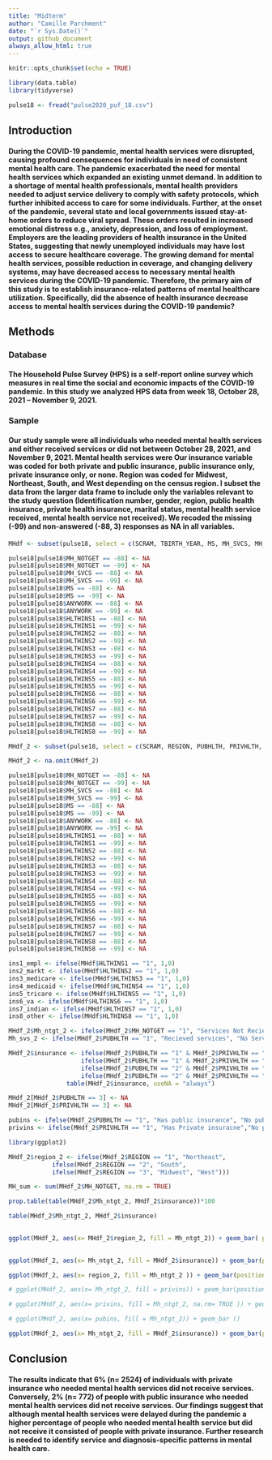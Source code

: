 ```yaml
---
title: "Midterm"
author: "Camille Parchment"
date: "`r Sys.Date()`"
output: github_document
always_allow_html: true
---
```


```r
knitr::opts_chunk$set(echo = TRUE)
```

```r
library(data.table)
library(tidyverse)
```

```r
pulse18 <- fread("pulse2020_puf_18.csv")

```

## Introduction 

#### During the COVID-19 pandemic, mental health services were disrupted, causing profound consequences for individuals in need of consistent mental health care. The pandemic exacerbated the need for mental health services which expanded an existing unmet demand. In addition to a shortage of mental health professionals, mental health providers needed to adjust service delivery to comply with safety protocols, which further inhibited access to care for some individuals. Further, at the onset of the pandemic, several state and local governments issued stay-at-home orders to reduce viral spread. These orders resulted in increased emotional distress e.g., anxiety, depression, and loss of employment. Employers are the leading providers of health insurance in the United States, suggesting that newly unemployed individuals may have lost access to secure healthcare coverage. The growing demand for mental health services, possible reduction in coverage, and changing delivery systems, may have decreased access to necessary mental health services during the COVID-19 pandemic. Therefore, the primary aim of this study is to establish insurance-related patterns of mental healthcare utilization. Specifically, did the absence of health insurance decrease access to mental health services during the COVID-19 pandemic? 

## Methods

### Database 

#### The Household Pulse Survey (HPS) is a self-report online survey which measures in real time the social and economic impacts of the COVID-19 pandemic. In this study we analyzed HPS data from week 18,  October 28, 2021 – November 9, 2021. 

### Sample

#### Our study sample were all individuals who needed mental health services and either received services or did not between October 28, 2021, and November 9, 2021.  Mental health services were   Our insurance variable was coded for both private and public insurance, public insurance only, private insurance only, or none. Region was coded for Midwest, Northeast, South, and West depending on the census region. I subset the data from the larger data frame to include only the variables relevant to the study question (Identification number, gender, region, public health insurance, private health insurance, marital status, mental health service received, mental health service not received). We recoded the missing (-99) and non-answered (-88, 3) responses as NA in all variables. 







```r
MHdf <- subset(pulse18, select = c(SCRAM, TBIRTH_YEAR, MS, MH_SVCS, MH_NOTGET, EGENDER, ANYWORK, HLTHINS1, HLTHINS2, HLTHINS3, HLTHINS4, HLTHINS5, HLTHINS6, HLTHINS7, HLTHINS8))
```

```r
pulse18[pulse18$MH_NOTGET == -88] <- NA
pulse18[pulse18$MH_NOTGET == -99] <- NA
pulse18[pulse18$MH_SVCS == -88] <- NA
pulse18[pulse18$MH_SVCS == -99] <- NA
pulse18[pulse18$MS == -88] <- NA
pulse18[pulse18$MS == -99] <- NA
pulse18[pulse18$ANYWORK == -88] <- NA
pulse18[pulse18$ANYWORK == -99] <- NA
pulse18[pulse18$HLTHINS1 == -88] <- NA
pulse18[pulse18$HLTHINS1 == -99] <- NA
pulse18[pulse18$HLTHINS2 == -88] <- NA
pulse18[pulse18$HLTHINS2 == -99] <- NA
pulse18[pulse18$HLTHINS3 == -88] <- NA
pulse18[pulse18$HLTHINS3 == -99] <- NA
pulse18[pulse18$HLTHINS4 == -88] <- NA
pulse18[pulse18$HLTHINS4 == -99] <- NA
pulse18[pulse18$HLTHINS5 == -88] <- NA
pulse18[pulse18$HLTHINS5 == -99] <- NA
pulse18[pulse18$HLTHINS6 == -88] <- NA
pulse18[pulse18$HLTHINS6 == -99] <- NA
pulse18[pulse18$HLTHINS7 == -88] <- NA
pulse18[pulse18$HLTHINS7 == -99] <- NA
pulse18[pulse18$HLTHINS8 == -88] <- NA
pulse18[pulse18$HLTHINS8 == -99] <- NA
```


```r
MHdf_2 <- subset(pulse18, select = c(SCRAM, REGION, PUBHLTH, PRIVHLTH, EST_ST, TBIRTH_YEAR, MS, MH_SVCS, MH_NOTGET, EGENDER, ANYWORK, HLTHINS1, HLTHINS2, HLTHINS3, HLTHINS4, HLTHINS5, HLTHINS6, HLTHINS7, HLTHINS8 ))
```

```r
MHdf_2 <- na.omit(MHdf_2)
```

```r
pulse18[pulse18$MH_NOTGET == -88] <- NA
pulse18[pulse18$MH_NOTGET == -99] <- NA
pulse18[pulse18$MH_SVCS == -88] <- NA
pulse18[pulse18$MH_SVCS == -99] <- NA
pulse18[pulse18$MS == -88] <- NA
pulse18[pulse18$MS == -99] <- NA
pulse18[pulse18$ANYWORK == -88] <- NA
pulse18[pulse18$ANYWORK == -99] <- NA
pulse18[pulse18$HLTHINS1 == -88] <- NA
pulse18[pulse18$HLTHINS1 == -99] <- NA
pulse18[pulse18$HLTHINS2 == -88] <- NA
pulse18[pulse18$HLTHINS2 == -99] <- NA
pulse18[pulse18$HLTHINS3 == -88] <- NA
pulse18[pulse18$HLTHINS3 == -99] <- NA
pulse18[pulse18$HLTHINS4 == -88] <- NA
pulse18[pulse18$HLTHINS4 == -99] <- NA
pulse18[pulse18$HLTHINS5 == -88] <- NA
pulse18[pulse18$HLTHINS5 == -99] <- NA
pulse18[pulse18$HLTHINS6 == -88] <- NA
pulse18[pulse18$HLTHINS6 == -99] <- NA
pulse18[pulse18$HLTHINS7 == -88] <- NA
pulse18[pulse18$HLTHINS7 == -99] <- NA
pulse18[pulse18$HLTHINS8 == -88] <- NA
pulse18[pulse18$HLTHINS8 == -99] <- NA
```
```r
ins1_empl <- ifelse(MHdf$HLTHINS1 == "1", 1,0)
ins2_markt <- ifelse(MHdf$HLTHINS2 == "1", 1,0)
ins3_medicare <- ifelse(MHdf$HLTHINS3 == "1", 1,0)
ins4_medicaid <- ifelse(MHdf$HLTHINS4 == "1", 1,0)
ins5_tricare <- ifelse(MHdf$HLTHINS5 == "1", 1,0)
ins6_va <- ifelse(MHdf$HLTHINS6 == "1", 1,0)
ins7_indian <- ifelse(MHdf$HLTHINS7 == "1", 1,0)
ins8_other <- ifelse(MHdf$HLTHINS8 == "1", 1,0)

```


```r
MHdf_2$Mh_ntgt_2 <- ifelse(MHdf_2$MH_NOTGET == "1", "Services Not Recieved", "Services Recieved")
Mh_svs_2 <- ifelse(MHdf_2$PUBHLTH == "1", "Recieved services", "No Services")

```
```r
MHdf_2$insurance <- ifelse(MHdf_2$PUBHLTH == "1" & MHdf_2$PRIVHLTH == "1", "both", 
                    ifelse(MHdf_2$PUBHLTH == "1" & MHdf_2$PRIVHLTH == "2", "Public insurance only", 
                    ifelse(MHdf_2$PUBHLTH == "2" & MHdf_2$PRIVHLTH == "1", "Private insurance only", 
                    ifelse(MHdf_2$PUBHLTH == "2" & MHdf_2$PRIVHLTH == "2", "No Insurance", NA))))
                table(MHdf_2$insurance, useNA = "always")

```

```r
MHdf_2[MHdf_2$PUBHLTH == 3] <- NA
MHdf_2[MHdf_2$PRIVHLTH == 3] <- NA
```
```r
pubins <- ifelse(MHdf_2$PUBHLTH == "1", "Has public insurance", "No public insurance")
privins <- ifelse(MHdf_2$PRIVHLTH == "1", "Has Private insuracne","No private insurance")
```

```r
library(ggplot2)
```
```r
MHdf_2$region_2 <- ifelse(MHdf_2$REGION == "1", "Northeast",
            ifelse(MHdf_2$REGION == "2", "South",
            ifelse(MHdf_2$REGION == "3", "Midwest", "West")))
```



```r
MH_sum <- sum(MHdf_2$MH_NOTGET, na.rm = TRUE)
```
```r
prop.table(table(MHdf_2$Mh_ntgt_2, MHdf_2$insurance))*100
```

```r
table(MHdf_2$Mh_ntgt_2, MHdf_2$insurance)
 
```



```r
ggplot(MHdf_2, aes(x= MHdf_2$region_2, fill = Mh_ntgt_2)) + geom_bar( position = position_dodge()) + labs(x= "REGION", y= "Count", subtitle = "Mental Health Services Needed but Not Recived by Region ", title = "Table 1")
 

```

```r
ggplot(MHdf_2, aes(x= Mh_ntgt_2, fill = MHdf_2$insurance)) + geom_bar(position = position_dodge()) + labs(x= "Mental Health Services", y= "Count", subtitle = "Mental Health Services Needed but Not Recived by Insurance", title = "Table 2")
```
```r
ggplot(MHdf_2, aes(x= region_2, fill = Mh_ntgt_2 )) + geom_bar(position = position_dodge())+ facet_wrap(~ MHdf_2$insurance) + labs(x= "REGION", y= "Count", subtitle = "Mental Health Services Needed but Not Recived by Region and Insurance", title = "Table 3")

```


```r
# ggplot(MHdf_2, aes(x= Mh_ntgt_2, fill = privins)) + geom_bar(position = position_dodge())
```

```r
# ggplot(MHdf_2, aes(x= privins, fill = Mh_ntgt_2, na.rm= TRUE )) + geom_bar () 

```
```r
# ggplot(MHdf_2, aes(x= pubins, fill = Mh_ntgt_2)) + geom_bar () 

```




```r
ggplot(MHdf_2, aes(x= Mh_ntgt_2, fill = MHdf_2$insurance)) + geom_bar(position = position_dodge()) + labs(x= "Mental Health Services", y= "Count", subtitle = "Mental Health Services Needed but Not Recived by Insurance", title = "Table 2")
```


## Conclusion 

#### The results indicate that 6% (n= 2524) of individuals with private insurance who needed mental health services did not receive services. Conversely, 2% (n= 772) of people with public insurance who needed mental health services did not receive services. Our findings suggest that although mental health services were delayed during the pandemic a higher percentage of people who needed mental health service but did not receive it consisted of people with private insurance. Further research is needed to identify service and diagnosis-specific patterns in mental health care. 

